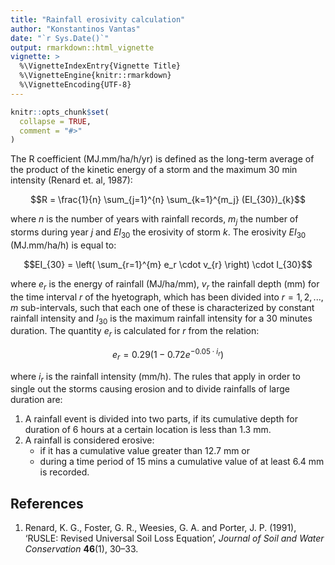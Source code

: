 ```yaml
---
title: "Rainfall erosivity calculation"
author: "Konstantinos Vantas"
date: "`r Sys.Date()`"
output: rmarkdown::html_vignette
vignette: >
  %\VignetteIndexEntry{Vignette Title}
  %\VignetteEngine{knitr::rmarkdown}
  %\VignetteEncoding{UTF-8}
---
```


```r
knitr::opts_chunk$set(
  collapse = TRUE,
  comment = "#>"
)
```

The R coefficient (MJ.mm/ha/h/yr) is defined as the long-term average of the product of the kinetic energy of a storm and the maximum 30 min intensity (Renard et. al, 1987):

$$R = \frac{1}{n} \sum_{j=1}^{n} \sum_{k=1}^{m_j} (EI_{30})_{k}$$

where $n$ is the number of years with rainfall records, $m_j$ the number of storms during year $j$ and $EI_{30}$
the erosivity of storm $k$. The erosivity $EI_{30}$ (MJ.mm/ha/h) is equal to:

$$EI_{30} = \left( \sum_{r=1}^{m} e_r \cdot v_{r} \right) \cdot I_{30}$$

where $e_r$ is the energy of rainfall (MJ/ha/mm), $v_r$ the rainfall depth (mm) for the time interval $r$ of the hyetograph, which has been divided into $r = 1, 2, ..., m$ sub-intervals, such that each one of these is characterized by constant rainfall intensity and $I_{30}$ is the maximum rainfall intensity for a 30 minutes duration. The quantity $e_r$ is calculated for $r$ from the relation:

$$e_{r} = 0.29 \left( 1 - 0.72 e^{-0.05 \cdot i_{r}} \right)$$

where $i_r$ is the rainfall intensity (mm/h). The rules that apply in order to single out the storms causing erosion and to divide rainfalls of large duration are:

1. A rainfall event is divided into two parts, if its cumulative depth for duration of 6 hours at a certain location is less than 1.3 mm.
2. A rainfall is considered erosive:
   * if it has a cumulative value greater than 12.7 mm or
   * during a time period of 15 mins a cumulative value of at least 6.4 mm is recorded.

## References

 1. Renard, K. G., Foster, G. R., Weesies, G. A. and Porter, J. P. (1991), ‘RUSLE: Revised Universal Soil Loss Equation’, *Journal of Soil and Water Conservation* **46**(1), 30–33.
